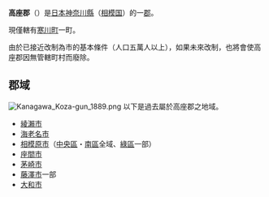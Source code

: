 {{unreferenced|time=2008-12-12}}
{{日本郡
| 郡 = 高座郡
| 日文原名 = 高座郡
| 平假名 = こうざぐん
| 羅馬字拼音 = Kōza-gun
| 地圖 =[[File:Kanagawa_Koza-gun.png|250px]]
| 都道府縣 = 神奈川縣
| 編號 = 
| 町 = 1
| 村 = 
| 經度 = 
| 緯度 = 
| 註記 = 
|}}
'''高座郡'''（{{jpn|j=高座郡|hg=こうざぐん|rm=Kōza gun|f=y}}）是[[日本|日本]][[神奈川縣|神奈川縣]]（[[相模国|相模国]]）的一[[郡|郡]]。

現僅轄有[[寒川町|寒川町]]一町。

由於已接近改制為市的基本條件（人口五萬人以上），如果未來改制，也將會使高座郡因無管轄町村而廢除。

== 郡域 ==
[[File:Kanagawa_Koza-gun_1889.png|frame]]
以下是過去屬於高座郡之地域。

* [[綾瀨市|綾瀨市]]
* [[海老名市|海老名市]]
* [[相模原市|相模原市]]（[[中央區_(相模原市)|中央區]]・[[南區_(相模原市)|南區]]全域、[[綠區_(相模原市)|綠區]]一部）
* [[座間市|座間市]]
* [[茅崎市|茅崎市]]
* [[藤澤市|藤澤市]]一部
* [[大和市|大和市]]

{{相模國的郡}}
{{神奈川縣}}